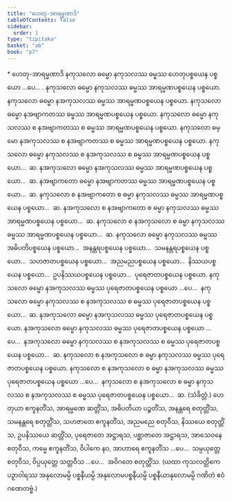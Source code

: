 ```yaml
---
title: "ဟေတု-အာရမ္မဏာဒိ"
tableOfContents: false
sidebar:
  order: 1
type: "tipitaka"
basket: "ab"
book: "p7"
---
```



<DynamicBreadcrumb />

<Paragraph type="center" book="p7">
* ဟေတု-အာရမ္မဏာဒိ
</Paragraph>

<Division number="8" book="p7" e="ch" v="40" p="65">

<Paragraph number="11" book="p7">
နကုသလော ဓမ္မော နကုသလဿ ဓမ္မဿ ဟေတုပစ္စယေန ပစ္စယော …ပေ… . နကုသလော ဓမ္မော နကုသလဿ ဓမ္မဿ အာရမ္မဏပစ္စယေန ပစ္စယော. နကုသလော ဓမ္မော နအကုသလဿ ဓမ္မဿ အာရမ္မဏပစ္စယေန ပစ္စယော. နကုသလော ဓမ္မော နအဗျာကတဿ ဓမ္မဿ အာရမ္မဏပစ္စယေန ပစ္စယော. နကုသလော ဓမ္မော နကုသလဿ စ နအဗျာကတဿ စ ဓမ္မဿ အာရမ္မဏပစ္စယေန ပစ္စယော. နကုသလော ဓမ္မော နအကုသလဿ စ နအဗျာကတဿ စ ဓမ္မဿ အာရမ္မဏပစ္စယေန ပစ္စယော. နကုသလော ဓမ္မော နကုသလဿ စ နအကုသလဿ စ ဓမ္မဿ အာရမ္မဏပစ္စယေန ပစ္စယော…  ဆ.
</Paragraph>

<Paragraph number="12" book="p7">
နအကုသလော ဓမ္မော နအကုသလဿ ဓမ္မဿ အာရမ္မဏပစ္စယေန ပစ္စယော…  ဆ.
</Paragraph>

<Paragraph number="13" book="p7">
နအဗျာကတော ဓမ္မော နအဗျာကတဿ ဓမ္မဿ အာရမ္မဏပစ္စယေန ပစ္စယော…  ဆ.
</Paragraph>

<Paragraph number="14" book="p7">
နကုသလော စ နအဗျာကတော စ ဓမ္မာ နကုသလဿ ဓမ္မဿ အာရမ္မဏပစ္စယေန ပစ္စယော…  ဆ.
</Paragraph>

<Paragraph number="15" book="p7">
နအကုသလော စ နအဗျာကတော စ ဓမ္မာ နကုသလဿ ဓမ္မဿ အာရမ္မဏပစ္စယေန ပစ္စယော…  ဆ.
</Paragraph>

<Paragraph number="16" book="p7">
နကုသလော စ နအကုသလော စ ဓမ္မာ နကုသလဿ ဓမ္မဿ အာရမ္မဏပစ္စယေန ပစ္စယော…  ဆ.
</Paragraph>

</Division>
<Division number="9" book="p7" e="ch" v="40" p="65">

<Paragraph number="17" book="p7">
နကုသလော ဓမ္မော နကုသလဿ ဓမ္မဿ အဓိပတိပစ္စယေန ပစ္စယော…  အနန္တရပစ္စယေန ပစ္စယော…  သမနန္တရပစ္စယေန ပစ္စယော…  သဟဇာတပစ္စယေန ပစ္စယော…  အညမညပစ္စယေန ပစ္စယော…  နိဿယပစ္စယေန ပစ္စယော…  ဥပနိဿယပစ္စယေန ပစ္စယော…  ပုရေဇာတပစ္စယေန ပစ္စယော. နကုသလော ဓမ္မော နအကုသလဿ ဓမ္မဿ ပုရေဇာတပစ္စယေန ပစ္စယော …ပေ…  နကုသလော ဓမ္မော နကုသလဿ စ နအကုသလဿ စ ဓမ္မဿ ပုရေဇာတပစ္စယေန ပစ္စယော…  ဆ.
</Paragraph>

<Paragraph number="18" book="p7">
နအကုသလော ဓမ္မော နအကုသလဿ ဓမ္မဿ ပုရေဇာတပစ္စယေန ပစ္စယော. နအကုသလော ဓမ္မော နကုသလဿ ဓမ္မဿ ပုရေဇာတပစ္စယေန ပစ္စယော …ပေ…  နအကုသလော ဓမ္မော နကုသလဿ စ နအကုသလဿ စ ဓမ္မဿ ပုရေဇာတပစ္စယေန ပစ္စယော…  ဆ.
</Paragraph>

<Paragraph number="19" book="p7">
နကုသလော စ နအကုသလော စ ဓမ္မာ နကုသလဿ ဓမ္မဿ ပုရေဇာတပစ္စယေန ပစ္စယော. နကုသလော စ နအကုသလော စ ဓမ္မာ နအကုသလဿ ဓမ္မဿ ပုရေဇာတပစ္စယေန ပစ္စယော …ပေ…  နကုသလော စ နအကုသလော စ ဓမ္မာ နကုသလဿ စ နအကုသလဿ စ ဓမ္မဿ ပုရေဇာတပစ္စယေန ပစ္စယော…  ဆ. (သံခိတ္တံ.)
</Paragraph>

</Division>
<Division number="10" book="p7" e="ch" v="40" p="66">

<Paragraph number="20" book="p7">
ဟေတုယာ ဧကူနတိံသ, အာရမ္မဏေ ဆတ္တိံသ, အဓိပတိယာ ပဉ္စတိံသ, အနန္တရေ စတုတ္တိံသ, သမနန္တရေ စတုတ္တိံသ, သဟဇာတေ ဧကူနတိံသ, အညမညေ စတုဝီသ, နိဿယေ စတုတ္တိံသ, ဥပနိဿယေ ဆတ္တိံသ, ပုရေဇာတေ အဋ္ဌာရသ, ပစ္ဆာဇာတေ အဋ္ဌာရသ, အာသေဝနေ စတုဝီသ, ကမ္မေ ဧကူနတိံသ, ဝိပါကေ နဝ, အာဟာရေ ဧကူနတိံသ …ပေ…  သမ္ပယုတ္တေ စတုဝီသ, ဝိပ္ပယုတ္တေ သတ္တဝီသ …ပေ…  အဝိဂတေ စတုတ္တိံသ.
</Paragraph>

<Paragraph number="21" book="p7">
(ယထာ ကုသလတ္တိကေ ပဉှာဝါရဿ အနုလောမမ္ပိ ပစ္စနီယမ္ပိ အနုလောမပစ္စနီယမ္ပိ ပစ္စနီယာနုလောမမ္ပိ ဂဏိတံ ဧဝံ ဂဏေတဗ္ဗံ.)
</Paragraph>
</Division>